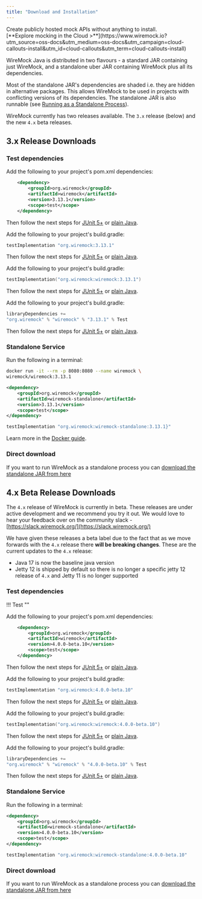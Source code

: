 ```yaml
---
title: "Download and Installation"
---
```




<CloudCallout title="Try WireMock Cloud" icon="rocket">
    Create publicly hosted mock APIs without anything to install. <br/>[**Explore mocking in the Cloud >**](https://www.wiremock.io?utm_source=oss-docs&utm_medium=oss-docs&utm_campaign=cloud-callouts-install&utm_id=cloud-callouts&utm_term=cloud-callouts-install)
</CloudCallout>


WireMock Java is distributed in two flavours - a standard JAR containing just WireMock, and a standalone uber JAR containing
WireMock plus all its dependencies.

Most of the standalone JAR's dependencies are shaded i.e. they are hidden in alternative packages. This allows WireMock to be used in projects with
conflicting versions of its dependencies. The standalone JAR is also runnable (see [Running as a Standalone Process](../standalone/)).

WireMock currently has two releases available.  The `3.x` release (below) and the new `4.x` beta releases.

## 3.x Release Downloads



### Test dependencies


<Tabs>
<TabItem label="Maven">

Add the following to your project's pom.xml dependencies:

```xml
    <dependency>
        <groupId>org.wiremock</groupId>
        <artifactId>wiremock</artifactId>
        <version>3.13.1</version>
        <scope>test</scope>
    </dependency>
```
Then follow the next steps for [JUnit 5+](../junit-jupiter/) or [plain Java](../java-usage//).

</TabItem>
<TabItem label="Gradle Groovy">

Add the following to your project's build.gradle:

``` groovy
testImplementation "org.wiremock:3.13.1"
```

Then follow the next steps for [JUnit 5+](../junit-jupiter/) or [plain Java](../java-usage//).

</TabItem>
<TabItem label="Gradle Kotlin">

Add the following to your project's build.gradle:

``` kotlin
testImplementation("org.wiremock:wiremock:3.13.1")
```

Then follow the next steps for [JUnit 5+](../junit-jupiter/) or [plain Java](../java-usage//).

</TabItem>
<TabItem label="Scala SBT">

Add the following to your project's build.gradle:

``` scala
libraryDependencies +=
"org.wiremock" % "wiremock" % "3.13.1" % Test
```

Then follow the next steps for [JUnit 5+](../junit-jupiter/) or [plain Java](../java-usage//).

</TabItem>
</Tabs>

### Standalone Service

Run the following in a terminal:

<Tabs>
<TabItem label="Docker">

```bash
docker run -it --rm -p 8080:8080 --name wiremock \
wiremock/wiremock:3.13.1
```

</TabItem>
<TabItem label="Maven">

```xml
<dependency>
    <groupId>org.wiremock</groupId>
    <artifactId>wiremock-standalone</artifactId>
    <version>3.13.1</version>
    <scope>test</scope>
</dependency>
```

</TabItem>
<TabItem label="Gradle">

```groovy
testImplementation "org.wiremock:wiremock-standalone:3.13.1}"
```

</TabItem>
</Tabs>


Learn more in the [Docker guide](../../docs/standalone/docker/).

### Direct download

If you want to run WireMock as a standalone process you can
<a id="wiremock-standalone-download" href="https://repo1.maven.org/maven2/org/wiremock/wiremock-standalone/3.13.1/wiremock-standalone-3.13.1.jar">download the standalone JAR from
here</a>

## 4.x Beta Release Downloads

The `4.x` release of WireMock is currently in beta.  These releases are under active development and we recommend you try it out.  We would love
to hear your feedback over on the community slack - [https://slack.wiremock.org/](https://slack.wiremock.org/)

We have given these releases a beta label due to the fact that as we move forwards with the `4.x` release there **will be
breaking changes**.  These are the current updates to the `4.x` release:

* Java 17 is now the baseline java version
* Jetty 12 is shipped by default so there is no longer a specific jetty 12 release of `4.x` and Jetty 11 is no longer supported

### Test dependencies



!!! Test ""

<Tabs>
<TabItem label="Maven">

Add the following to your project's pom.xml dependencies:

```xml
    <dependency>
        <groupId>org.wiremock</groupId>
        <artifactId>wiremock</artifactId>
        <version>4.0.0-beta.10</version>
        <scope>test</scope>
    </dependency>
```
Then follow the next steps for [JUnit 5+](../junit-jupiter/) or [plain Java](../java-usage//).

</TabItem>
<TabItem label="Gradle Groovy">

Add the following to your project's build.gradle:

``` groovy
testImplementation "org.wiremock:4.0.0-beta.10"
```

Then follow the next steps for [JUnit 5+](../junit-jupiter/) or [plain Java](../java-usage//).

</TabItem>
<TabItem label="Gradle Kotlin">

Add the following to your project's build.gradle:

``` kotlin
testImplementation("org.wiremock:wiremock:4.0.0-beta.10")
```

Then follow the next steps for [JUnit 5+](../junit-jupiter/) or [plain Java](../java-usage//).

</TabItem>
<TabItem label="Scala SBT">

Add the following to your project's build.gradle:

``` scala
libraryDependencies +=
"org.wiremock" % "wiremock" % "4.0.0-beta.10" % Test
```

Then follow the next steps for [JUnit 5+](../junit-jupiter/) or [plain Java](../java-usage//).

</TabItem>
</Tabs>


### Standalone Service

Run the following in a terminal:

<Tabs>
<TabItem label="Maven">

```xml
<dependency>
    <groupId>org.wiremock</groupId>
    <artifactId>wiremock-standalone</artifactId>
    <version>4.0.0-beta.10</version>
    <scope>test</scope>
</dependency>
```

</TabItem>
<TabItem label="Gradle">

```groovy
testImplementation "org.wiremock:wiremock-standalone:4.0.0-beta.10"
```

</TabItem>
</Tabs>


### Direct download

If you want to run WireMock as a standalone process you can
<a id="wiremock-standalone-download" href="https://repo1.maven.org/maven2/org/wiremock/wiremock-standalone/4.0.0-beta.10/wiremock-standalone-4.0.0-beta.10.jar">download the standalone JAR from
here</a>
